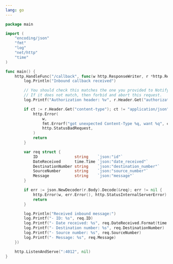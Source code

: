 ```yaml
---
lang: go
---
```


```go
package main

import (
	"encoding/json"
	"fmt"
	"log"
	"net/http"
	"time"
)

func main() {
	http.HandleFunc("/callback", func(w http.ResponseWriter, r *http.Request) {
		log.Println("Inbound callback received")

		// You should check this matches the one you provided to Notify.
		// If it does not match, then forbid and abort this request.
		log.Printf("Authorization header: %v", r.Header.Get("authorization"))

		if ct := r.Header.Get("content-type"); ct != "application/json" {
			http.Error(
				w,
				fmt.Errorf("got unexpected Content-Type %q, want %q", ct, "application/json").Error(),
				http.StatusBadRequest,
			)
			return
		}

		var req struct {
			ID                string    `json:"id"`
			DateReceived      time.Time `json:"date_received"`
			DestinationNumber string    `json:"destination_number"`
			SourceNumber      string    `json:"source_number"`
			Message           string    `json:"message"`
		}

		if err := json.NewDecoder(r.Body).Decode(&req); err != nil {
			http.Error(w, err.Error(), http.StatusInternalServerError)
			return
		}

		log.Println("Received inbound message:")
		log.Printf("- ID: %s", req.ID)
		log.Printf("- Date received: %s", req.DateReceived.Format(time.RFC1123))
		log.Printf("- Destination number: %s", req.DestinationNumber)
		log.Printf("- Source number: %s", req.SourceNumber)
		log.Printf("- Message: %s", req.Message)
	})

	http.ListenAndServe(":4012", nil)
}
```
